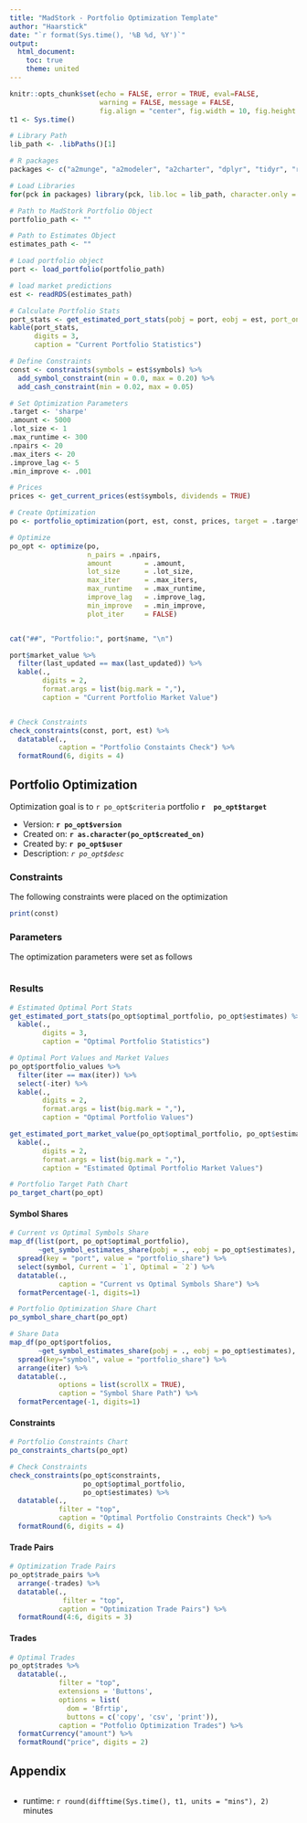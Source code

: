 ```yaml
---
title: "MadStork - Portfolio Optimization Template"
author: "Haarstick"
date: "`r format(Sys.time(), '%B %d, %Y')`"
output: 
  html_document:
    toc: true
    theme: united
---
```



```r
knitr::opts_chunk$set(echo = FALSE, error = TRUE, eval=FALSE,
                      warning = FALSE, message = FALSE,
                      fig.align = "center", fig.width = 10, fig.height = 5)
t1 <- Sys.time()
```


```r

# Library Path
lib_path <- .libPaths()[1]

# R packages
packages <- c("a2munge", "a2modeler", "a2charter", "dplyr", "tidyr", "readxl", "tibble", "purrr", "ggplot2", "forcats", "stringr", "lubridate", "rlang", "madstork", "madstork.opt", "here", "knitr", "DT")


```


```r

# Load Libraries
for(pck in packages) library(pck, lib.loc = lib_path, character.only = TRUE)

```



```r

# Path to MadStork Portfolio Object
portfolio_path <- ""
```



```r

# Path to Estimates Object
estimates_path <- ""
```


```r

# Load portfolio object
port <- load_portfolio(portfolio_path)

# load market predictions
est <- readRDS(estimates_path)

```


```r

# Calculate Portfolio Stats
port_stats <- get_estimated_port_stats(pobj = port, eobj = est, port_only = FALSE)
kable(port_stats,
      digits = 3,
      caption = "Current Portfolio Statistics")
```


```r

# Define Constraints
const <- constraints(symbols = est$symbols) %>%
  add_symbol_constraint(min = 0.0, max = 0.20) %>% 
  add_cash_constraint(min = 0.02, max = 0.05)

```


```r

# Set Optimization Parameters
.target <- 'sharpe'   
.amount <- 5000
.lot_size <- 1
.max_runtime <- 300
.npairs <- 20
.max_iters <- 20
.improve_lag <- 5
.min_improve <- .001

```


```r

# Prices
prices <- get_current_prices(est$symbols, dividends = TRUE)

# Create Optimization
po <- portfolio_optimization(port, est, const, prices, target = .target)

# Optimize
po_opt <- optimize(po,
                   n_pairs = .npairs,
                   amount        = .amount,
                   lot_size      = .lot_size,
                   max_iter      = .max_iters,
                   max_runtime   = .max_runtime,
                   improve_lag   = .improve_lag,
                   min_improve   = .min_improve,
                   plot_iter     = FALSE)
```


```r

```


```r
cat("##", "Portfolio:", port$name, "\n")

```



```r
port$market_value %>%
  filter(last_updated == max(last_updated)) %>% 
  kable(.,
        digits = 2,
        format.args = list(big.mark = ","),
        caption = "Current Portfolio Market Value")
```


```r

```


```r

# Check Constraints 
check_constraints(const, port, est) %>% 
  datatable(.,
            caption = "Portfolio Constaints Check") %>% 
  formatRound(6, digits = 4)
```



## Portfolio Optimization

Optimization goal is to `r po_opt$criteria` portfolio __`r  po_opt$target`__

* Version: __`r po_opt$version`__  
* Created on: __`r as.character(po_opt$created_on)`__ 
* Created by: __`r po_opt$user`__
* Description: _`r po_opt$desc`_  


### Constraints

The following constraints were placed on the optimization

```r
print(const)
```


### Parameters

The optimization parameters were set as follows 

```r

```


### Results


```r

# Estimated Optimal Port Stats
get_estimated_port_stats(po_opt$optimal_portfolio, po_opt$estimates) %>% 
  kable(.,
        digits = 3,
        caption = "Optimal Portfolio Statistics")
```


```r

# Optimal Port Values and Market Values
po_opt$portfolio_values %>% 
  filter(iter == max(iter)) %>% 
  select(-iter) %>% 
  kable(.,
        digits = 2,
        format.args = list(big.mark = ","),
        caption = "Optimal Portfolio Values")

get_estimated_port_market_value(po_opt$optimal_portfolio, po_opt$estimates) %>% 
  kable(.,
        digits = 2,
        format.args = list(big.mark = ","),
        caption = "Estimated Optimal Portfolio Market Values")

```


```r

# Portfolio Target Path Chart
po_target_chart(po_opt)
```


#### Symbol Shares

```r

# Current vs Optimal Symbols Share
map_df(list(port, po_opt$optimal_portfolio),
       ~get_symbol_estimates_share(pobj = ., eobj = po_opt$estimates), .id = "port") %>%
  spread(key = "port", value = "portfolio_share") %>% 
  select(symbol, Current = `1`, Optimal = `2`) %>% 
  datatable(.,
            caption = "Current vs Optimal Symbols Share") %>% 
  formatPercentage(-1, digits=1)

# Portfolio Optimization Share Chart
po_symbol_share_chart(po_opt)

# Share Data
map_df(po_opt$portfolios,
       ~get_symbol_estimates_share(pobj = ., eobj = po_opt$estimates), .id = "iter") %>%
  spread(key="symbol", value = "portfolio_share") %>% 
  arrange(iter) %>% 
  datatable(.,
            options = list(scrollX = TRUE),
            caption = "Symbol Share Path") %>% 
  formatPercentage(-1, digits=1)
```


#### Constraints

```r

# Portfolio Constraints Chart
po_constraints_charts(po_opt)

# Check Constraints 
check_constraints(po_opt$constraints,
                  po_opt$optimal_portfolio,
                  po_opt$estimates) %>% 
  datatable(.,
            filter = "top",
            caption = "Optimal Portfolio Constraints Check") %>% 
  formatRound(6, digits = 4)
```


#### Trade Pairs

```r

# Optimization Trade Pairs
po_opt$trade_pairs %>% 
  arrange(-trades) %>% 
  datatable(.,
             filter = "top",
            caption = "Optimization Trade Pairs") %>% 
  formatRound(4:6, digits = 3)
```


#### Trades


```r

# Optimal Trades
po_opt$trades %>% 
  datatable(.,
            filter = "top",
            extensions = 'Buttons', 
            options = list(
              dom = 'Bfrtip',
              buttons = c('copy', 'csv', 'print')),
            caption = "Potfolio Optimization Trades") %>% 
  formatCurrency("amount") %>% 
  formatRound("price", digits = 2)

```


## Appendix

```r

```

* runtime: `r round(difftime(Sys.time(), t1, units = "mins"), 2)` minutes